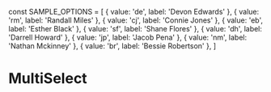const SAMPLE_OPTIONS = [
  { value: 'de', label: 'Devon Edwards' },
  { value: 'rm', label: 'Randall Miles' },
  { value: 'cj', label: 'Connie Jones' },
  { value: 'eb', label: 'Esther Black' },
  { value: 'sf', label: 'Shane Flores' },
  { value: 'dh', label: 'Darrell Howard' },
  { value: 'jp', label: 'Jacob Pena' },
  { value: 'nm', label: 'Nathan Mckinney' },
  { value: 'br', label: 'Bessie Robertson' },
]

<Meta title="Components/MultiSelect" />

# MultiSelect

<Canvas>
  <Story name="Default">
    <MultiSelect label="Pick tags" items={SAMPLE_OPTIONS} />
  </Story>
</Canvas>
